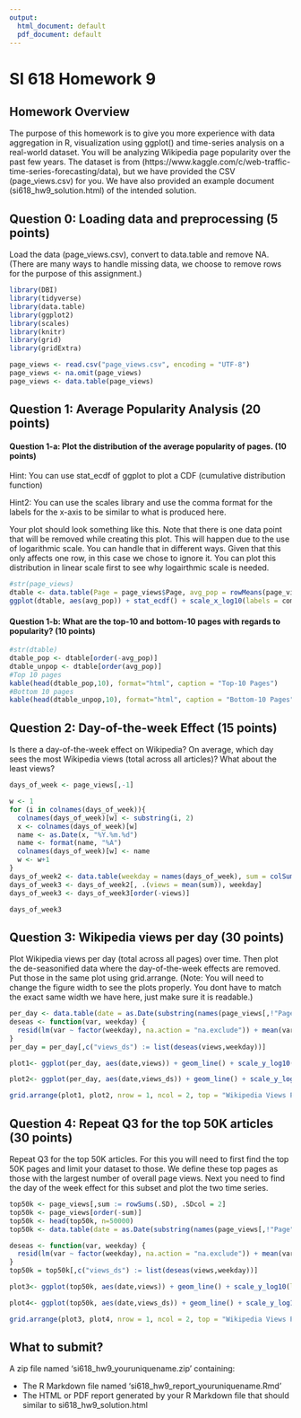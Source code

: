 ---
output:
  html_document: default
  pdf_document: default
---
SI 618 Homework 9
=====================

## Homework Overview
The purpose of this homework is to give you more experience with data aggregation in R, visualization using ggplot() and time-series analysis on a real-world dataset. You will be analyzing Wikipedia page popularity over the past few years. The dataset is from (https://www.kaggle.com/c/web-traffic-time-series-forecasting/data), but we have provided the CSV (page_views.csv) for you. We have also provided an example document (si618_hw9_solution.html) of the intended solution.

## Question 0: Loading data and preprocessing (5 points)

Load the data (page_views.csv), convert to data.table and remove NA. (There are many ways to handle missing data, we choose to remove rows for the purpose of this assignment.) 
```{r, fig.width=10, echo=FALSE, warning=FALSE, message=FALSE}
library(DBI)
library(tidyverse)
library(data.table)
library(ggplot2)
library(scales)
library(knitr)
library(grid)
library(gridExtra)

page_views <- read.csv("page_views.csv", encoding = "UTF-8")
page_views <- na.omit(page_views)
page_views <- data.table(page_views)
```


## Question 1: Average Popularity Analysis (20 points)

#### Question 1-a: Plot the distribution of the average popularity of pages. (10 points)

Hint: You can use stat_ecdf of ggplot to plot a CDF (cumulative distribution function) 

Hint2: You can use the scales library and use the comma format for the labels for the x-axis to be similar to what is produced here.

Your plot should look something like this. Note that there is one data point that will be removed while creating this plot. This will happen due to the use of logarithmic scale. You can handle that in different ways. Given that this only affects one row, in this case we chose to ignore it. You can plot this distribution in linear scale first to see why logairthmic scale is needed.
```{r, fig.width=10, echo=FALSE, warning=FALSE}
#str(page_views)
dtable <- data.table(Page = page_views$Page, avg_pop = rowMeans(page_views[,-1]))
ggplot(dtable, aes(avg_pop)) + stat_ecdf() + scale_x_log10(labels = comma) + labs(x = "Average Popularity Across Days", y = "Fraction of Articles(ECDF)")

```


#### Question 1-b: What are the top-10 and bottom-10 pages with regards to popularity? (10 points)
```{r, fig.width=10, echo=FALSE, warning=FALSE}
#str(dtable)
dtable_pop <- dtable[order(-avg_pop)]
dtable_unpop <- dtable[order(avg_pop)]
#Top 10 pages 
kable(head(dtable_pop,10), format="html", caption = "Top-10 Pages")
#Bottom 10 pages 
kable(head(dtable_unpop,10), format="html", caption = "Bottom-10 Pages")
```


## Question 2: Day-of-the-week Effect (15 points)

Is there a day-of-the-week effect on Wikipedia? On average, which day sees the most Wikipedia views (total across all articles)? What about the least views?
```{r, fig.width=10, echo=FALSE, warning=FALSE}
days_of_week <- page_views[,-1]

w <- 1
for (i in colnames(days_of_week)){
  colnames(days_of_week)[w] <- substring(i, 2)
  x <- colnames(days_of_week)[w]
  name <- as.Date(x, "%Y.%m.%d")
  name <- format(name, "%A")
  colnames(days_of_week)[w] <- name
  w <- w+1
}
days_of_week2 <- data.table(weekday = names(days_of_week), sum = colSums(days_of_week))
days_of_week3 <- days_of_week2[, .(views = mean(sum)), weekday]
days_of_week3 <- days_of_week3[order(-views)]

days_of_week3

```

## Question 3: Wikipedia views per day (30  points)

Plot Wikipedia views per day (total across all pages) over time. Then plot the de-seasonified data where the day-of-the-week effects are removed. Put those in the same plot using grid.arrange. (Note: You will need to change the figure width to see the plots properly. You dont have to match the exact same width we have here, just make sure it is readable.) 

```{r, fig.width=13, echo=FALSE, warning=FALSE}
per_day <- data.table(date = as.Date(substring(names(page_views[,!"Page"]),2),'%Y.%m.%d'), views = colSums(page_views[,!"Page"]), weekday = weekdays(as.Date(substring(names(page_views[,!"Page"]),2),'%Y.%m.%d')))
deseas <- function(var, weekday) {
  resid(lm(var ~ factor(weekday), na.action = "na.exclude")) + mean(var, na.rm = TRUE)
} 
per_day = per_day[,c("views_ds") := list(deseas(views,weekday))]

plot1<- ggplot(per_day, aes(date,views)) + geom_line() + scale_y_log10(labels = comma) + labs(x = "Date", y = "Views", title = "Original")

plot2<- ggplot(per_day, aes(date,views_ds)) + geom_line() + scale_y_log10(labels = comma) + labs(x = "Date", y = "Views", title = "Day-of-Week Effects Removed")

grid.arrange(plot1, plot2, nrow = 1, ncol = 2, top = "Wikipedia Views Per Day")
```

## Question 4: Repeat Q3 for the top 50K articles (30 points)

Repeat Q3 for the top 50K articles. For this you will need to first find the top 50K pages and limit your dataset to those. We define these top pages as those with the largest number of overall page views. Next you need to find the day of the week effect for this subset and plot the two time series.

```{r, fig.width=13, echo=FALSE, warning=FALSE}
top50k <- page_views[,sum := rowSums(.SD), .SDcol = 2]
top50k <- page_views[order(-sum)]
top50k <- head(top50k, n=50000)
top50k <- data.table(date = as.Date(substring(names(page_views[,!"Page"]),2),'%Y.%m.%d'), views = colSums(page_views[,!"Page"]), weekday = weekdays(as.Date(substring(names(page_views[,!"Page"]),2),'%Y.%m.%d')))

deseas <- function(var, weekday) {
  resid(lm(var ~ factor(weekday), na.action = "na.exclude")) + mean(var, na.rm = TRUE)
} 
top50k = top50k[,c("views_ds") := list(deseas(views,weekday))]

plot3<- ggplot(top50k, aes(date,views)) + geom_line() + scale_y_log10(labels = comma) + labs(x = "Date", y = "Views", title = "Original")

plot4<- ggplot(top50k, aes(date,views_ds)) + geom_line() + scale_y_log10(labels = comma) + labs(x = "Date", y = "Views", title = "Day-of-Week Effects Removed")

grid.arrange(plot3, plot4, nrow = 1, ncol = 2, top = "Wikipedia Views Per Day")
```


## What to submit?
A zip file named 'si618_hw9_youruniquename.zip' containing:

* The R Markdown file named 'si618_hw9_report_youruniquename.Rmd'
* The HTML or PDF report generated by your R Markdown file that should similar to si618_hw9_solution.html





